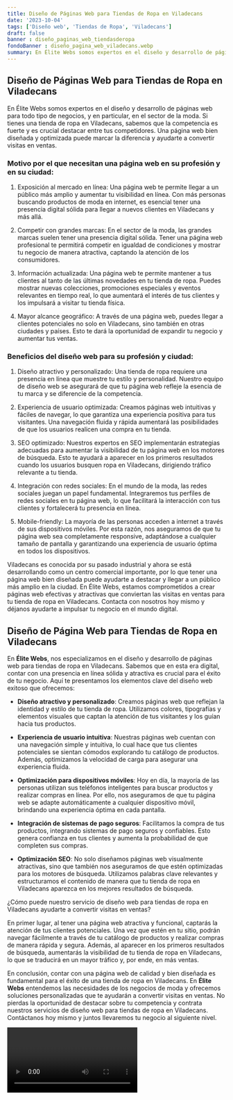 ```yaml
---
title: Diseño de Páginas Web para Tiendas de Ropa en Viladecans
date: '2023-10-04'
tags: ['Diseño web', 'Tiendas de Ropa', 'Viladecans']
draft: false
banner : diseño_paginas_web_tiendasderopa
fondoBanner : diseño_pagina_web_viladecans.webp
summary: En Élite Webs somos expertos en el diseño y desarrollo de páginas web para todo tipo de negocios, y en particular, en el sector de la moda. Si tienes una tienda de ropa en Viladecans, sabemos que la competencia es fuerte y es crucial destacar entre tus competidores. Una página web bien diseñada y optimizada puede marcar la diferencia y ayudarte a convertir visitas en ventas.
---
```


## Diseño de Páginas Web para Tiendas de Ropa en Viladecans

En Élite Webs somos expertos en el diseño y desarrollo de páginas web para todo tipo de negocios, y en particular, en el sector de la moda. Si tienes una tienda de ropa en Viladecans, sabemos que la competencia es fuerte y es crucial destacar entre tus competidores. Una página web bien diseñada y optimizada puede marcar la diferencia y ayudarte a convertir visitas en ventas.

### Motivo por el que necesitan una página web en su profesión y en su ciudad:

1. Exposición al mercado en línea: Una página web te permite llegar a un público más amplio y aumentar tu visibilidad en línea. Con más personas buscando productos de moda en internet, es esencial tener una presencia digital sólida para llegar a nuevos clientes en Viladecans y más allá.

2. Competir con grandes marcas: En el sector de la moda, las grandes marcas suelen tener una presencia digital sólida. Tener una página web profesional te permitirá competir en igualdad de condiciones y mostrar tu negocio de manera atractiva, captando la atención de los consumidores.

3. Información actualizada: Una página web te permite mantener a tus clientes al tanto de las últimas novedades en tu tienda de ropa. Puedes mostrar nuevas colecciones, promociones especiales y eventos relevantes en tiempo real, lo que aumentará el interés de tus clientes y los impulsará a visitar tu tienda física.

4. Mayor alcance geográfico: A través de una página web, puedes llegar a clientes potenciales no solo en Viladecans, sino también en otras ciudades y países. Esto te dará la oportunidad de expandir tu negocio y aumentar tus ventas.

### Beneficios del diseño web para su profesión y ciudad:

1. Diseño atractivo y personalizado: Una tienda de ropa requiere una presencia en línea que muestre tu estilo y personalidad. Nuestro equipo de diseño web se asegurará de que tu página web refleje la esencia de tu marca y se diferencie de la competencia.

2. Experiencia de usuario optimizada: Creamos páginas web intuitivas y fáciles de navegar, lo que garantiza una experiencia positiva para tus visitantes. Una navegación fluida y rápida aumentará las posibilidades de que los usuarios realicen una compra en tu tienda.

3. SEO optimizado: Nuestros expertos en SEO implementarán estrategias adecuadas para aumentar la visibilidad de tu página web en los motores de búsqueda. Esto te ayudará a aparecer en los primeros resultados cuando los usuarios busquen ropa en Viladecans, dirigiendo tráfico relevante a tu tienda.

4. Integración con redes sociales: En el mundo de la moda, las redes sociales juegan un papel fundamental. Integraremos tus perfiles de redes sociales en tu página web, lo que facilitará la interacción con tus clientes y fortalecerá tu presencia en línea.

5. Mobile-friendly: La mayoría de las personas acceden a internet a través de sus dispositivos móviles. Por esta razón, nos aseguramos de que tu página web sea completamente responsive, adaptándose a cualquier tamaño de pantalla y garantizando una experiencia de usuario óptima en todos los dispositivos.

Viladecans es conocida por su pasado industrial y ahora se está desarrollando como un centro comercial importante, por lo que tener una página web bien diseñada puede ayudarte a destacar y llegar a un público más amplio en la ciudad. En Élite Webs, estamos comprometidos a crear páginas web efectivas y atractivas que conviertan las visitas en ventas para tu tienda de ropa en Viladecans. Contacta con nosotros hoy mismo y déjanos ayudarte a impulsar tu negocio en el mundo digital.

<GifSeo />

<Cta />

## Diseño de Página Web para Tiendas de Ropa en Viladecans

En **Élite Webs**, nos especializamos en el diseño y desarrollo de páginas web para tiendas de ropa en Viladecans. Sabemos que en esta era digital, contar con una presencia en línea sólida y atractiva es crucial para el éxito de tu negocio. Aquí te presentamos los elementos clave del diseño web exitoso que ofrecemos:

- **Diseño atractivo y personalizado**: Creamos páginas web que reflejan la identidad y estilo de tu tienda de ropa. Utilizamos colores, tipografías y elementos visuales que captan la atención de tus visitantes y los guían hacia tus productos.

- **Experiencia de usuario intuitiva**: Nuestras páginas web cuentan con una navegación simple y intuitiva, lo cual hace que tus clientes potenciales se sientan cómodos explorando tu catálogo de productos. Además, optimizamos la velocidad de carga para asegurar una experiencia fluida.

- **Optimización para dispositivos móviles**: Hoy en día, la mayoría de las personas utilizan sus teléfonos inteligentes para buscar productos y realizar compras en línea. Por ello, nos aseguramos de que tu página web se adapte automáticamente a cualquier dispositivo móvil, brindando una experiencia óptima en cada pantalla.

- **Integración de sistemas de pago seguros**: Facilitamos la compra de tus productos, integrando sistemas de pago seguros y confiables. Esto genera confianza en tus clientes y aumenta la probabilidad de que completen sus compras.

- **Optimización SEO**: No solo diseñamos páginas web visualmente atractivas, sino que también nos aseguramos de que estén optimizadas para los motores de búsqueda. Utilizamos palabras clave relevantes y estructuramos el contenido de manera que tu tienda de ropa en Viladecans aparezca en los mejores resultados de búsqueda.

¿Cómo puede nuestro servicio de diseño web para tiendas de ropa en Viladecans ayudarte a convertir visitas en ventas?

En primer lugar, al tener una página web atractiva y funcional, captarás la atención de tus clientes potenciales. Una vez que estén en tu sitio, podrán navegar fácilmente a través de tu catálogo de productos y realizar compras de manera rápida y segura. Además, al aparecer en los primeros resultados de búsqueda, aumentarás la visibilidad de tu tienda de ropa en Viladecans, lo que se traducirá en un mayor tráfico y, por ende, en más ventas.

En conclusión, contar con una página web de calidad y bien diseñada es fundamental para el éxito de una tienda de ropa en Viladecans. En **Élite Webs** entendemos las necesidades de los negocios de moda y ofrecemos soluciones personalizadas que te ayudarán a convertir visitas en ventas. No pierdas la oportunidad de destacar sobre tu competencia y contrata nuestros servicios de diseño web para tiendas de ropa en Viladecans. Contáctanos hoy mismo y juntos llevaremos tu negocio al siguiente nivel.

<Video />

<CtaBot job='Tiendas de Ropa' city='Viladecans'/>

<Gmaps query='Viladecans+españa+maps' />